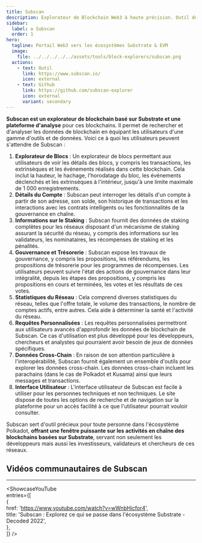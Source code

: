 ```yaml
---
title: Subscan  
description: Explorateur de Blockchain Web3 à haute précision. Outil de signature multiple, outil de transformation de format de compte, graphiques d'analyse...  
sidebar:  
  label: ✪ Subscan  
  order: 1  
hero:  
  tagline: Portail Web3 vers les écosystèmes Substrate & EVM  
  image:  
    file: ../../../../../assets/tools/block-explorers/subscan.png  
  actions:  
    - text: Outil  
      link: https://www.subscan.io/  
      icon: external  
    - text: Github  
      link: https://github.com/subscan-explorer  
      icon: external  
      variant: secondary  
---
```



**Subscan est un explorateur de blockchain basé sur Substrate et une plateforme d'analyse** pour ces blockchains. Il permet de rechercher et d'analyser les données de blockchain en équipant les utilisateurs d'une gamme d'outils et de données. Voici ce à quoi les utilisateurs peuvent s'attendre de Subscan :

1. **Explorateur de Blocs** : Un explorateur de blocs permettant aux utilisateurs de voir les détails des blocs, y compris les transactions, les extrinsèques et les événements réalisés dans cette blockchain. Cela inclut la hauteur, le hachage, l'horodatage du bloc, les événements déclenchés et les extrinsèques à l'intérieur, jusqu'à une limite maximale de 1 000 enregistrements.
2. **Détails du Compte** : Subscan peut interroger les détails d'un compte à partir de son adresse, son solde, son historique de transactions et les interactions avec les contrats intelligents ou les fonctionnalités de la gouvernance en chaîne.
3. **Informations sur le Staking** : Subscan fournit des données de staking complètes pour les réseaux disposant d'un mécanisme de staking assurant la sécurité du réseau, y compris des informations sur les validateurs, les nominataires, les récompenses de staking et les pénalités.
4. **Gouvernance et Trésorerie** : Subscan expose les travaux de gouvernance, y compris les propositions, les référendums, les propositions de trésorerie pour les programmes de récompenses. Les utilisateurs peuvent suivre l'état des actions de gouvernance dans leur intégralité, depuis les étapes des propositions, y compris les propositions en cours et terminées, les votes et les résultats de ces votes.
5. **Statistiques du Réseau** : Cela comprend diverses statistiques du réseau, telles que l'offre totale, le volume des transactions, le nombre de comptes actifs, entre autres. Cela aide à déterminer la santé et l'activité du réseau.
6. **Requêtes Personnalisées** : Les requêtes personnalisées permettront aux utilisateurs avancés d'approfondir les données de blockchain de Subscan. Ce cas d'utilisation est plus développé pour les développeurs, chercheurs et analystes qui pourraient avoir besoin de jeux de données spécifiques.
7. **Données Cross-Chain** : En raison de son attention particulière à l'interopérabilité, Subscan fournit également un ensemble d'outils pour explorer les données cross-chain. Les données cross-chain incluent les parachains (dans le cas de Polkadot et Kusama) ainsi que leurs messages et transactions.
8. **Interface Utilisateur** : L'interface utilisateur de Subscan est facile à utiliser pour les personnes techniques et non techniques. Le site dispose de toutes les options de recherche et de navigation sur la plateforme pour un accès facilité à ce que l'utilisateur pourrait vouloir consulter.

Subscan sert d'outil précieux pour toute personne dans l'écosystème Polkadot, **offrant une fenêtre puissante sur les activités en chaîne des blockchains basées sur Substrate**, servant non seulement les développeurs mais aussi les investisseurs, validateurs et chercheurs de ces réseaux.

## Vidéos communautaires de Subscan  
------------  
<ShowcaseYouTube  
  entries={[  
        {  
    href: 'https://www.youtube.com/watch?v=wWnbHicfor4',  
      title: 'Subscan : Explorez ce qui se passe dans l\'écosystème Substrate - Decoded 2022',  
    },  
  ]} />  